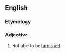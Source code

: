 ==English==

===Etymology===
{{prefix|en|non|tarnishable}}

===Adjective===
{{en-adj}}
# Not able to be [[tarnish]]ed.